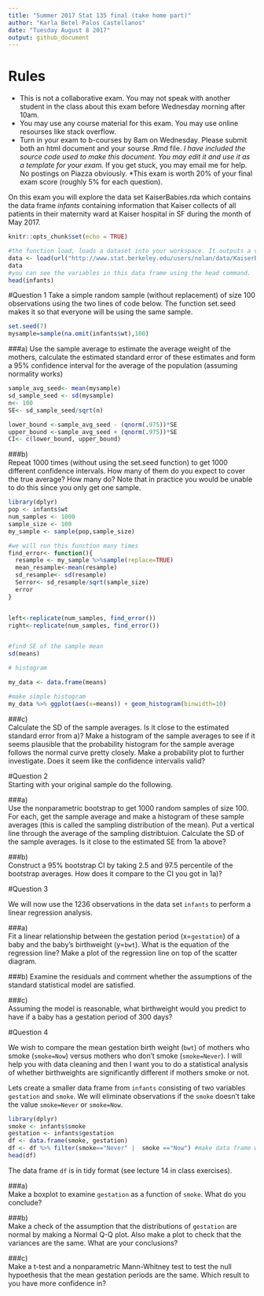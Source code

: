 ```yaml
---
title: "Summer 2017 Stat 135 final (take home part)"
author: "Karla Betel Palos Castellanos"
date: "Tuesday August 8 2017"
output: github_document
---
```




# Rules

* This is not a collaborative exam. You may not speak with another student in the class about this exam before Wednesday morning after 10am.
* You may use any course material for this exam. You may use online resourses like stack overflow.
* Turn in your exam to b-courses by 8am on Wednesday. Please submit both an html document and your sourse .Rmd file.
*I have included the source code used to make this document. You may edit it and use it as a template for your exam.
*If you get stuck, you may email me for help. No postings on Piazza obviously.
*This exam is worth 20% of your final exam score (roughly 5% for each question).


On this exam you will explore the data set KaiserBabies.rda which contains the data frame *infants* containing information that Kaiser collects of all patients in their maternity ward at Kaiser hospital in SF during the month of May 2017.

```r
knitr::opts_chunk$set(echo = TRUE)
```
```r

#the function load, loads a dataset into your workspace. It outputs a vector of all dataframes in the data set. In this case there is just one data set called infants. 
data <- load(url("http://www.stat.berkeley.edu/users/nolan/data/KaiserBabies.rda"))
data
#you can see the variables in this data frame using the head command.
head(infants)

```

#Question 1
Take a simple random sample (without replacement) of size 100 observations using the two lines of code below. The function set.seed makes it so that everyone will be using the same sample.
```r
set.seed(7)
mysample=sample(na.omit(infants$wt),100)
```

###a)
Use the sample average to estimate the average weight of the mothers, calculate the estimated standard error of these estimates and form a 95% confidence interval for the average of the population (assuming normality works)
```r
sample_avg_seed<- mean(mysample)
sd_sample_seed <- sd(mysample) 
n<- 100
SE<- sd_sample_seed/sqrt(n)

lower_bound <-sample_avg_seed - (qnorm(.975))*SE
upper_bound <-sample_avg_seed + (qnorm(.975))*SE
CI<- c(lower_bound, upper_bound)
```

###b)  
Repeat 1000 times (without using the set.seed function) to get 1000 different confidence intervals. How many of them do you expect to cover the true average? How many do? Note that in practice you would be unable to do this since you only get one sample.
```r
library(dplyr)
pop <- infants$wt
num_samples <- 1000
sample_size <- 100
my_sample <- sample(pop,sample_size)

#we will run this function many times
find_error<- function(){
  resample <- my_sample %>%sample(replace=TRUE)
  mean_resample<-mean(resample)
  sd_resample<- sd(resample)
  Serror<- sd_resample/sqrt(sample_size)
  error
}


left<-replicate(num_samples, find_error())
right<-replicate(num_samples, find_error())


#find SE of the sample mean
sd(means)

# histogram

my_data <- data.frame(means)

#make simple histogram
my_data %>% ggplot(aes(x=means)) + geom_histogram(binwidth=10)

```

###c)  
Calculate the SD of the sample averages. Is it close to the estimated standard error from a)? Make a histogram of the sample averages to see if it seems plausible that the probability histogram for the sample average follows the normal curve pretty closely. Make a probability plot to further investigate. Does it seem like the confidence intervalis valid?


#Question 2  
Starting with your original sample do the following.

###a)  
Use the nonparametric bootstrap to get 1000 random samples of size 100. For each, get the sample average and make a histogram of these sample averages (this is called the sampling distribution of the mean). Put a vertical line through the average of the sampling distribtuion. Calculate the SD of the sample averages. Is it close to the estimated SE from 1a above?

###b)  
Construct a 95% bootstrap CI by taking 2.5 and 97.5 percentile of the bootstrap averages. How does it compare to the CI you got in 1a)?


#Question 3  

We will now use the 1236 observations in the data set `infants` to perform a linear regression analysis.

###a)  
Fit a linear relationship between the gestation period (x=`gestation`) of a baby and the baby's birthweight (y=`bwt`). What is the equation of the regression line? Make a plot of the regression line on top of the scatter diagram.

###b) 
Examine the residuals and comment whether the assumptions of the standard statistical model are satisfied.

###c)  
Assuming the model is reasonable, what birthweight would you predict to have if a baby has a gestation period of 300 days?

#Question 4

We wish to compare the mean gestation birth weight (`bwt`) of mothers who smoke (`smoke=Now`) versus mothers who don't smoke (`smoke=Never`). I will help you with data cleaning and then I want you to do a statistical analysis of whether birthweights are significantly different if mothers smoke or not.

Lets create a smaller data frame from `infants` consisting of two variables `gestation` and `smoke`. We will eliminate observations if the `smoke` doesn't take the value `smoke=Never` or `smoke=Now`. 

```r
library(dplyr)
smoke <- infants$smoke
gestation <- infants$gestation
df <- data.frame(smoke, gestation)
df <- df %>% filter(smoke=="Never" |  smoke =="Now") #make data frame where smoke variable takes only two values, "Never" or "Now"
head(df)
```

The data frame `df` is in tidy format (see lecture 14 in class exercises).

###a)  
Make a boxplot to examine `gestation` as a function of `smoke`. What do you conclude?

###b)  
Make a check of the assumption that the distributions of `gestation` are normal by making a Normal Q-Q plot. Also make a plot to check that the variances are the same. What are your conclusions?

###c)   
Make a t-test and a nonparametric Mann-Whitney test to test the null hypoethesis that the mean gestation periods are the same. Which result to you have more confidence in?




